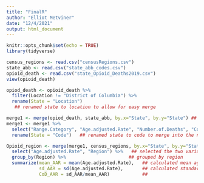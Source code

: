 ```yaml
---
title: "FinalR"
author: "Elliot Metviner"
date: "12/4/2021"
output: html_document
---
```


```r
knitr::opts_chunk$set(echo = TRUE)
library(tidyverse)
```


```r
census_regions <- read.csv("censusRegions.csv")
state_abb <- read.csv("state_abb_codes.csv")
opioid_death <- read.csv("state_Opioid_Deaths2019.csv")
view(opioid_death)
```

```r

opiod_death <- opioid_death %>%
  filter(Location != "District of Columbia") %>%
  rename(State = "Location")
   ## renamed state to location to allow for easy merge
```

```r
merge1 <- merge(opiod_death, state_abb, by.x="State", by.y="State") ## merged data sets by "State"
merge1 <- merge1 %>%
  select("Range.Category", "Age.adjusted.Rate", "Number.of.Deaths", "Code") %>%
  rename(State = "Code")   ## renamed state to code to merge into the next data set

```

```r
Opioid_region <- merge(merge1, census_regions, by.x="State", by.y="State") %>%  ## merged data
  select("Age.adjusted.Rate", "Region") %>%   ## selected the two variables for analysis
  group_by(Region) %>%                       ## grouped by region
  summarize(mean_AAR = mean(Age.adjusted.Rate),   ## calculated mean age adjusted rate
            sd_AAR = sd(Age.adjusted.Rate),       ## calculated standard deviation of age adjusted rate
            CoD_AAR = sd_AAR/mean_AAR)            ## 
```





